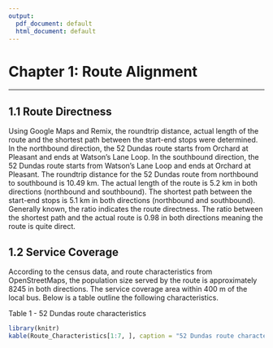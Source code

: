 ```yaml
---
output:
  pdf_document: default
  html_document: default
---
```


# Chapter 1: Route Alignment 
___

## 1.1 Route Directness
Using Google Maps and Remix, the roundtrip distance, actual length of the route and the shortest path between the start-end stops were determined. In the northbound direction, the 52 Dundas route starts from Orchard at Pleasant and ends at Watson’s Lane Loop. In the southbound direction, the 52 Dundas route starts from Watson's Lane Loop and ends at Orchard at Pleasant. The roundtrip distance for the 52 Dundas route from northbound to southbound is 10.49 km. The actual length of the route is 5.2 km in both directions (northbound and southbound). The shortest path between the start-end stops is 5.1 km in both directions (northbound and southbound). Generally known, the ratio indicates the route directness. The ratio between the shortest path and the actual route is 0.98 in both directions meaning the route is quite direct.

## 1.2 Service Coverage

According to the census data, and route characteristics from OpenStreetMaps, the population size served by the route is approximately 8245 in both directions. The service coverage area within 400 m of the local bus. Below is a table outline the following characteristics.

Table 1 - 52 Dundas route characteristics
```r
library(knitr)
kable(Route_Characteristics[1:7, ], caption = "52 Dundas route characteristics.")
```


